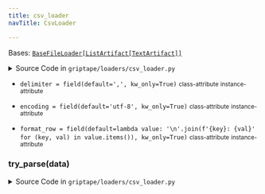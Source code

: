 ```yaml
---
title: csv_loader
navTitle: CsvLoader

---
```


<span id="griptape.loaders.csv_loader.CsvLoader"></span>

Bases:
 [`BaseFileLoader[ListArtifact[TextArtifact]]`](./#griptape.loaders.BaseFileLoader "BaseFileLoader (griptape.loaders.BaseFileLoader)")

<details><summary>Source Code in <code>griptape&#47;loaders&#47;csv_loader.py</code></summary>

```python
@define
class CsvLoader(BaseFileLoader[ListArtifact[TextArtifact]]):
    delimiter: str = field(default=",", kw_only=True)
    encoding: str = field(default="utf-8", kw_only=True)
    format_row: Callable[[dict], str] = field(
        default=lambda value: "\n".join(f"{key}: {val}" for key, val in value.items()), kw_only=True
    )

    def try_parse(self, data: bytes) -> ListArtifact[TextArtifact]:
        reader = csv.DictReader(StringIO(data.decode(self.encoding)), delimiter=self.delimiter)

        return ListArtifact(
            [TextArtifact(self.format_row(row), meta={"row_num": row_num}) for row_num, row in enumerate(reader)]
        )
```

</details>

-   `delimiter = field(default=',', kw_only=True)` <small>class-attribute</small> <small>instance-attribute</small>  <span id="griptape.loaders.csv_loader.CsvLoader.delimiter"></span> 

-   `encoding = field(default='utf-8', kw_only=True)` <small>class-attribute</small> <small>instance-attribute</small>  <span id="griptape.loaders.csv_loader.CsvLoader.encoding"></span> 

-   `format_row = field(default=lambda value: '\n'.join(f'{key}: {val}' for (key, val) in value.items()), kw_only=True)` <small>class-attribute</small> <small>instance-attribute</small>  <span id="griptape.loaders.csv_loader.CsvLoader.format_row"></span> 

<span id="griptape.loaders.csv_loader.CsvLoader.try_parse"></span>

### try_parse(data)

<details><summary>Source Code in <code>griptape&#47;loaders&#47;csv_loader.py</code></summary>

```python
def try_parse(self, data: bytes) -> ListArtifact[TextArtifact]:
    reader = csv.DictReader(StringIO(data.decode(self.encoding)), delimiter=self.delimiter)

    return ListArtifact(
        [TextArtifact(self.format_row(row), meta={"row_num": row_num}) for row_num, row in enumerate(reader)]
    )
```

</details>
